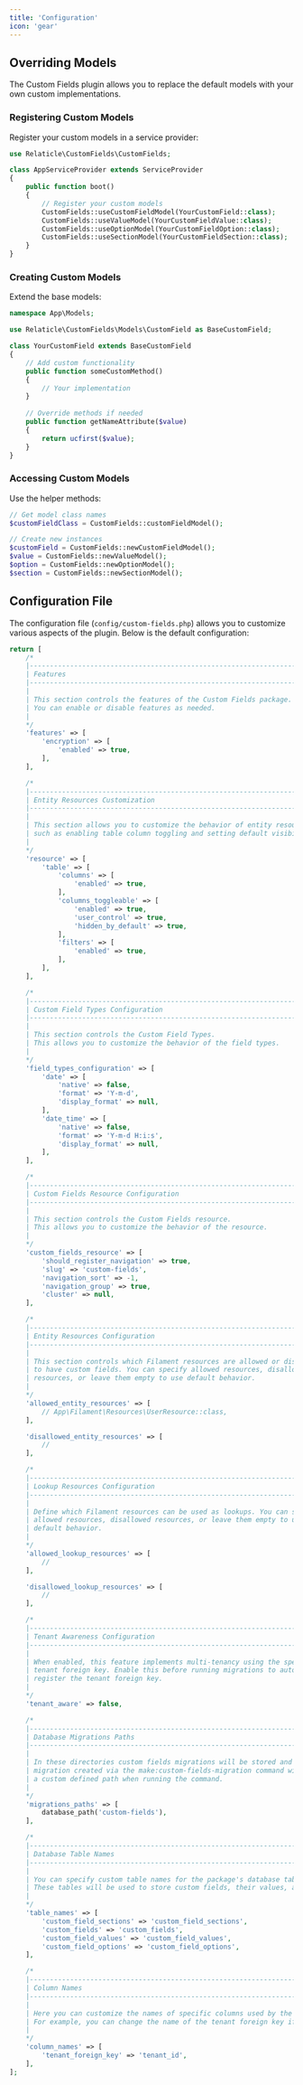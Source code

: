 ```yaml
---
title: 'Configuration'
icon: 'gear'
---
```


## Overriding Models

The Custom Fields plugin allows you to replace the default models with your own custom implementations.

### Registering Custom Models

Register your custom models in a service provider:

```php
use Relaticle\CustomFields\CustomFields;

class AppServiceProvider extends ServiceProvider
{
    public function boot()
    {
        // Register your custom models
        CustomFields::useCustomFieldModel(YourCustomField::class);
        CustomFields::useValueModel(YourCustomFieldValue::class);
        CustomFields::useOptionModel(YourCustomFieldOption::class);
        CustomFields::useSectionModel(YourCustomFieldSection::class);
    }
}
```

### Creating Custom Models

Extend the base models:

```php
namespace App\Models;

use Relaticle\CustomFields\Models\CustomField as BaseCustomField;

class YourCustomField extends BaseCustomField
{
    // Add custom functionality
    public function someCustomMethod()
    {
        // Your implementation
    }
    
    // Override methods if needed
    public function getNameAttribute($value)
    {
        return ucfirst($value);
    }
}
```

### Accessing Custom Models

Use the helper methods:

```php
// Get model class names
$customFieldClass = CustomFields::customFieldModel();

// Create new instances
$customField = CustomFields::newCustomFieldModel();
$value = CustomFields::newValueModel();
$option = CustomFields::newOptionModel();
$section = CustomFields::newSectionModel();
```

## Configuration File

The configuration file (`config/custom-fields.php`) allows you to customize various aspects of the plugin. Below is the
default configuration:

```php
return [
    /*
    |--------------------------------------------------------------------------
    | Features
    |--------------------------------------------------------------------------
    |
    | This section controls the features of the Custom Fields package.
    | You can enable or disable features as needed.
    |
    */
    'features' => [
        'encryption' => [
            'enabled' => true,
        ],
    ],

    /*
    |--------------------------------------------------------------------------
    | Entity Resources Customization
    |--------------------------------------------------------------------------
    |
    | This section allows you to customize the behavior of entity resources,
    | such as enabling table column toggling and setting default visibility.
    |
    */
    'resource' => [
        'table' => [
            'columns' => [
                'enabled' => true,
            ],
            'columns_toggleable' => [
                'enabled' => true,
                'user_control' => true,
                'hidden_by_default' => true,
            ],
            'filters' => [
                'enabled' => true,
            ],
        ],
    ],

    /*
    |--------------------------------------------------------------------------
    | Custom Field Types Configuration
    |--------------------------------------------------------------------------
    |
    | This section controls the Custom Field Types.
    | This allows you to customize the behavior of the field types.
    |
    */
    'field_types_configuration' => [
        'date' => [
            'native' => false,
            'format' => 'Y-m-d',
            'display_format' => null,
        ],
        'date_time' => [
            'native' => false,
            'format' => 'Y-m-d H:i:s',
            'display_format' => null,
        ],
    ],

    /*
    |--------------------------------------------------------------------------
    | Custom Fields Resource Configuration
    |--------------------------------------------------------------------------
    |
    | This section controls the Custom Fields resource.
    | This allows you to customize the behavior of the resource.
    |
    */
    'custom_fields_resource' => [
        'should_register_navigation' => true,
        'slug' => 'custom-fields',
        'navigation_sort' => -1,
        'navigation_group' => true,
        'cluster' => null,
    ],

    /*
    |--------------------------------------------------------------------------
    | Entity Resources Configuration
    |--------------------------------------------------------------------------
    |
    | This section controls which Filament resources are allowed or disallowed
    | to have custom fields. You can specify allowed resources, disallowed
    | resources, or leave them empty to use default behavior.
    |
    */
    'allowed_entity_resources' => [
        // App\Filament\Resources\UserResource::class,
    ],

    'disallowed_entity_resources' => [
        //
    ],

    /*
    |--------------------------------------------------------------------------
    | Lookup Resources Configuration
    |--------------------------------------------------------------------------
    |
    | Define which Filament resources can be used as lookups. You can specify
    | allowed resources, disallowed resources, or leave them empty to use
    | default behavior.
    |
    */
    'allowed_lookup_resources' => [
        //
    ],

    'disallowed_lookup_resources' => [
        //
    ],

    /*
    |--------------------------------------------------------------------------
    | Tenant Awareness Configuration
    |--------------------------------------------------------------------------
    |
    | When enabled, this feature implements multi-tenancy using the specified
    | tenant foreign key. Enable this before running migrations to automatically
    | register the tenant foreign key.
    |
    */
    'tenant_aware' => false,

    /*
    |--------------------------------------------------------------------------
    | Database Migrations Paths
    |--------------------------------------------------------------------------
    |
    | In these directories custom fields migrations will be stored and ran when migrating. A custom fields
    | migration created via the make:custom-fields-migration command will be stored in the first path or
    | a custom defined path when running the command.
    |
    */
    'migrations_paths' => [
        database_path('custom-fields'),
    ],

    /*
    |--------------------------------------------------------------------------
    | Database Table Names
    |--------------------------------------------------------------------------
    |
    | You can specify custom table names for the package's database tables here.
    | These tables will be used to store custom fields, their values, and options.
    |
    */
    'table_names' => [
        'custom_field_sections' => 'custom_field_sections',
        'custom_fields' => 'custom_fields',
        'custom_field_values' => 'custom_field_values',
        'custom_field_options' => 'custom_field_options',
    ],

    /*
    |--------------------------------------------------------------------------
    | Column Names
    |--------------------------------------------------------------------------
    |
    | Here you can customize the names of specific columns used by the package.
    | For example, you can change the name of the tenant foreign key if needed.
    |
    */
    'column_names' => [
        'tenant_foreign_key' => 'tenant_id',
    ],
];
```